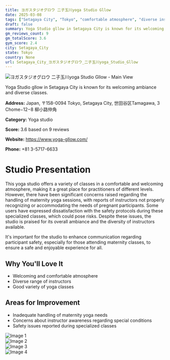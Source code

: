 ```yaml
---
title: ヨガスタジオグロウ 二子玉川yoga Studio Gllow
date: 2025-03-08
tags: ["Setagaya City", "Tokyo", "comfortable atmosphere", "diverse instructors", "Setagaya City"]  
draft: false
summary: Yoga Studio gllow in Setagaya City is known for its welcoming ambiance and diverse classes.
gm_reviews_count: 9
gm_totalScore: 3.6
gym_score: 2.4
city: Setagaya_City
state: Tokyo
country: None
url: Setagaya_City_ヨガスタジオグロウ_二子玉川yoga_Studio_Gllow
---
```


<div className="aspect-[16/9] relative my-8">
  <img 
    src="https://lh5.googleusercontent.com/p/AF1QipMrzDE6SQ1oHTsFOUm7d4DcFDGb8E68gt1nVmHA=w1920-h1080-k-no"
    alt="ヨガスタジオグロウ 二子玉川yoga Studio Gllow - Main View"
    className="object-cover absolute inset-0 w-full h-full rounded-lg"
  />
</div>

Yoga Studio gllow in Setagaya City is known for its welcoming ambiance and diverse classes.

**Address:** Japan, 〒158-0094 Tokyo, Setagaya City, 世田谷区Tamagawa, 3 Chome−12−8 柳小路仲角

**Category:** Yoga studio

**Score:** 3.6 based on 9 reviews

**Website:** https://www.yoga-gllow.com/

**Phone:** +81 3-5717-6633

# Studio Presentation

This yoga studio offers a variety of classes in a comfortable and welcoming atmosphere, making it a great place for practitioners of different levels. However, there have been significant concerns raised regarding the handling of maternity yoga sessions, with reports of instructors not properly recognizing or accommodating the needs of pregnant participants. Some users have expressed dissatisfaction with the safety protocols during these specialized classes, which could pose risks. Despite these issues, the studio is praised for its overall ambiance and the diversity of instructors available.

It's important for the studio to enhance communication regarding participant safety, especially for those attending maternity classes, to ensure a safe and enjoyable experience for all.

## Why You'll Love It

- Welcoming and comfortable atmosphere
- Diverse range of instructors
- Good variety of yoga classes

## Areas for Improvement

- Inadequate handling of maternity yoga needs
- Concerns about instructor awareness regarding special conditions
- Safety issues reported during specialized classes

<div className="grid grid-cols-1 xl:grid-cols-2 gap-4 my-8">
<div className="aspect-[4/3] relative"><img src="https://lh5.googleusercontent.com/p/AF1QipN9hqAaVMtXtebNWafGBRCCnCcjXaqv_ClXMqbT=w1920-h1080-k-no" alt="Image 1" className="object-cover absolute inset-0 w-full h-full rounded-lg" /></div>
<div className="aspect-[4/3] relative"><img src="https://lh5.googleusercontent.com/p/AF1QipMrxBN2XrfH8__oNihJ-X7MBYetljRZweq3QZ6V=w1920-h1080-k-no" alt="Image 2" className="object-cover absolute inset-0 w-full h-full rounded-lg" /></div>
<div className="aspect-[4/3] relative"><img src="https://lh5.googleusercontent.com/p/AF1QipNw2kp9bIQ0anX63sN0wxAuqtU2MRszrsud3iok=w1920-h1080-k-no" alt="Image 3" className="object-cover absolute inset-0 w-full h-full rounded-lg" /></div>
<div className="aspect-[4/3] relative"><img src="https://lh5.googleusercontent.com/p/AF1QipND-ziM4pto7ny9kVtdULzBV2Sgs2Y0P7581Kw=w1920-h1080-k-no" alt="Image 4" className="object-cover absolute inset-0 w-full h-full rounded-lg" /></div>
</div>